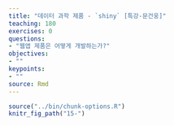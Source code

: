 ```yaml
---
title: "데이터 과학 제품 - `shiny` [특강-문건웅]"
teaching: 180
exercises: 0
questions:
- "웹앱 제품은 어떻게 개발하는가?"
objectives:
- ""
keypoints:
- ""
source: Rmd
---
```


```r
source("../bin/chunk-options.R")
knitr_fig_path("15-")
```

## 

